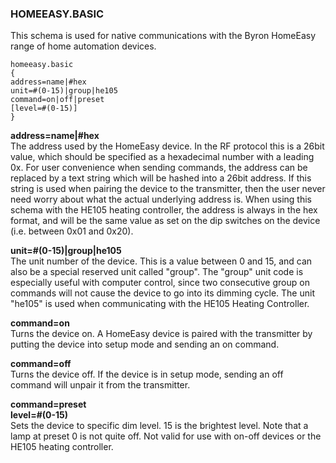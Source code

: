 ===HOMEEASY.BASIC===

This schema is used for native communications with the Byron HomeEasy range of home automation devices.

 homeeasy.basic
 {
 address=name|#hex
 unit=#(0-15)|group|he105
 command=on|off|preset
 [level=#(0-15)]
 }

'''address=name|#hex'''<br>
The address used by the HomeEasy device.  In the RF protocol this is a 26bit value, which should be specified as a hexadecimal number with a leading 0x.  For user convenience when sending commands, the address can be replaced by a text string which will be hashed into a 26bit address.  If this string is used when pairing the device to the transmitter, then the user never need worry about what the actual underlying address is.  When using this schema with the HE105 heating controller, the address is always in the hex format, and will be the same value as set on the dip switches on the device (i.e. between 0x01 and 0x20).

'''unit=#(0-15)|group|he105'''<br>
The unit number of the device.  This is a value between 0 and 15, and can also be a special reserved unit called "group".  The "group" unit code is especially useful with computer control, since two consecutive group on commands will not cause the device to go into its dimming cycle.  The unit "he105" is used when communicating with the HE105 Heating Controller.

'''command=on'''<br>
Turns the device on.  A HomeEasy device is paired with the transmitter by putting the device into setup mode and sending an on command.

'''command=off'''<br>
Turns the device off.  If the device is in setup mode, sending an off command will unpair it from the transmitter.

'''command=preset'''<br>
'''level=#(0-15)'''<br>
Sets the device to specific dim level.  15 is the brightest level. Note that a lamp at preset 0 is not quite off.  Not valid for use with on-off devices or the HE105 heating controller.
